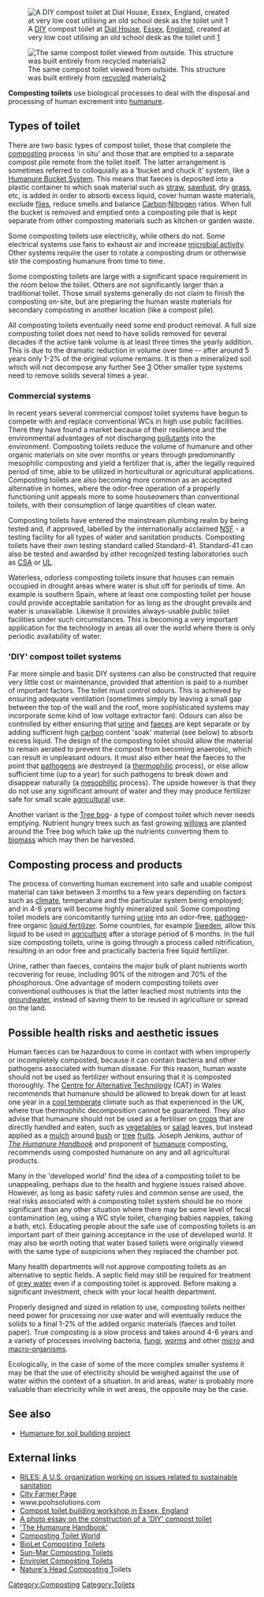 {{merge to|Composting toilets}}

[[Image:Humanure.jpg|thumb|right|A [[DIY]] compost toilet at [[Dial House]], [[Essex]], [[England]], created at very low cost utilising an old school desk as the toilet unit [http://www.gb0063551.pwp.blueyonder.co.uk/bog/compostbog.htm] ]]


[[Image:Finished_toilet.jpg|thumb|right|The same compost toilet viewed from outside. This structure was built entirely from [[recycled]] materials[http://www.gb0063551.pwp.blueyonder.co.uk/bog/pics/composttoilet.html] ]]

'''Composting toilets'''  use biological processes to deal with the disposal and processing of human excrement into [[humanure]]. 

==Types of toilet==
There are two basic types of compost toilet, those that complete the [[compost]]ing process 'in situ' and those that are emptied to a separate compost pile remote from the toilet itself. The latter arrangement is sometimes referred to colloquially as a ‘bucket and chuck it’ system, like a [http://www.weblife.org/humanure/chapter8_2.html Humanure Bucket System]. This means that faeces is deposited into a plastic container to which soak material such as [[straw]], [[sawdust]], dry [[grass]], etc, is added in order to absorb excess liquid, cover human waste materials, exclude [[fly|flies]], reduce smells and balance [[Carbon]]:[[Nitrogen]] ratios. When full the bucket is removed and emptied onto a composting pile that is kept separate from other composting materials such as kitchen or garden waste.

Some composting toilets use electricity, while others do not. Some electrical systems use fans to exhaust air and increase [[microbial activity]]. Other systems require the user to rotate a composting drum or otherwise stir the composting humanure from time to time. 

Some composting toilets are large with a significant space requirement in the room below the toilet. Others are not significantly larger than a traditional toilet. Those small systems generally do not claim to finish the composting on-site, but are preparing the human waste materials for secondary composting in another location (like a compost pile).

All composting toilets eventually need some end product removal. A full size composting toilet does not need to have solids removed for several decades if the active tank volume is at least three times the yearly addition. This is due to the dramatic reduction in volume over time -- after around 5 years only 1-2% of the original volume remains. It is then a mineralized soil which will not decompose any further See [http://www.multrum.com/compreduc.htm] 
Other smaller type systems need to remove solids several times a year.


===Commercial systems===

In recent years several commercial compost toilet systems have begun to compete with and replace conventional WCs in high use public facilities. There they have found a market because of their resilience and the environmental advantages of not discharging [[pollution|pollutants]] into the environment. Composting toilets reduce the volume of humanure and other organic materials on site over months or years through predominantly mesophilic composting and yield a fertilizer that is, after the legally required period of time, able to be utilized in horticultural or agricultural applications. Composting toilets are also becoming more common as an accepted alternative in homes, where the odor-free operation of a properly functioning unit appeals more to some houseowners than conventional toilets, with their consumption of large quantities of clean water.

Composting toilets have entered the mainstream plumbing realm by being tested and, if approved, labelled by the internationally acclaimed [http://www.nsf.org NSF] - a testing facility for all types of water and sanitation products. Composting toilets have their own testing standard called Standard-41.  Standard-41 can also be tested and awarded by other recognized testing laboratories such as [http://www.csa.ca CSA] or [http://www.ul.com UL].

Waterless, odorless composting toilets insure that houses can remain occupied in drought areas where water is shut off for periods of time.  An example is southern Spain, where at least one composting toilet per house could provide acceptable sanitation for as long as the drought prevails and water is unavailable. Likewise it provides always-usable public toilet facilities under such circumstances. This is becoming a very important application for the technology in areas all over the world where there is only periodic availability of water.

==='DIY' compost toilet systems===

Far more simple and basic DIY systems can also be constructed that require very little cost or maintenance, provided that attention is paid to a number of important factors. The toilet must control odours. This is achieved by ensuring adequate ventilation (sometimes simply by leaving a small gap between the top of the wall and the roof, more sophisticated systems may incorporate some kind of low voltage extractor fan).  Odours can also be controlled by either ensuring that [[urine]] and [[faeces]] are kept separate or by adding sufficient high [[carbon]] content 'soak' material (see below) to absorb excess liquid.  The design of the composting toilet should allow the material to remain aerated to prevent the compost from becoming anaerobic, which can result in unpleasant odours.  It must also either heat the faeces to the point that [[pathogen]]s are destroyed (a [[thermophilic]] process), or else allow sufficient time (up to a year) for such pathogens to break down and disappear naturally (a [[mesophillic]] process). The upside however is that they do not use any significant amount of water and they may produce fertilizer safe for small scale [[agriculture|agricultural]] use.

Another variant is the [[Tree bog]]- a type of compost toilet which never needs emptying. Nutrient hungry trees such as fast growing [[willow]]s are planted around the Tree bog which take up the nutrients converting them to [[biomass]] which may then be harvested.

==Composting process and products==

The process of converting human excrement into safe and usable compost material can take between 3 months to a few years depending on factors such as [[climate]], temperature and the particular system being employed; and in 4-6 years will become highly mineralized soil. Some composting toilet models are concomitantly turning [[urine]] into an odor-free, [[pathogen]]-free organic [[liquid fertilizer]]. Some countries, for example [[Sweden]], allow this liquid to be used in [[agriculture]] after a storage period of 6 months. In the full size composting toilets, urine is going through a process called nitrification, resulting in an odor free and practically bacteria free liquid fertilizer.


Urine, rather than faeces, contains the major bulk of plant nutrients worth recovering for reuse, including 90% of the nitrogen and 70% of the phosphorous. One advantage of modern composting toilets over conventional outhouses is that the latter leached most nutrients into the [[groundwater]], instead of saving them to be reused in agriculture or spread on the land.

==Possible health risks and aesthetic issues==
Human faeces can be hazardous to come in contact with when improperly or incompletely composted, because it can contain bacteria and other pathogens associated with human disease. For this reason, human waste should not be used as fertilizer without ensuring that it is composted thoroughly.  The [[Centre for Alternative Technology]] (CAT) in Wales recommends that humanure should be allowed to break down for at least one year in a [[cool temperate]] climate such as that experienced in the UK, where true thermophilic decomposition cannot be guaranteed. They also advise that humanure should not be used as a fertiliser on [[agriculture|crops]] that are directly handled and eaten, such as [[vegetables]] or [[salad]] leaves, but instead applied as a [[mulch]] around [[Bush fruits|bush]] or [[Fruit tree|tree]] [[fruit]]s.  Joseph Jenkins, author of ''[[The Humanure Handbook]]'' and proponent of [[humanure]] composting, recommends using composted humanure on any and all agricultural products.

Many in the 'developed world' find the idea of a composting toilet to be unappealing, perhaps due to the health and hygiene issues raised above. However, as long as basic safety rules and common sense are used, the real risks associated with a composting toilet system should be no more significant than any other situation where there may be some level of fecal contamination (eg, using a WC style toilet, changing babies nappies, taking a bath, etc). Educating people about the safe use of composting toilets is an important part of their gaining acceptance in the use of developed world. It may also be worth noting that water based toilets were originally viewed with the same type of suspicions when they replaced the chamber pot.

Many health departments will not approve composting toilets as an alternative to septic fields. A septic field may still be required for treatment of [[grey water]] even if a composting toilet is approved. Before making a significant investment, check with your local health department. 

Properly designed and sized in relation to use, composting toilets neither need power for processing nor use water and will eventually reduce the solids to a final 1-2% of the added organic materials (faeces and toilet paper). True composting is a slow process and takes around 4-6 years and a variety of processes involving bacteria, [[fungi]], [[worms]] and other [[micro-organism|micro]] and [[macro-organism]]s. 

Ecologically, in the case of some of the more complex smaller systems it may be that the use of electricity should be weighed against the use of water within the context of a situation. In arid areas, water is probably more valuable than electricity while in wet areas, the opposite may be the case.

==See also==

* [[Humanure for soil building project]]

== External links ==
* [http://www.riles.org RILES: A U.S. organization working on issues related to sustainable sanitation]
* [http://www.cityfarmer.org/comptoilet64.html City Farmer Page]
* www.poohsolutions.com
* [http://www.gb0063551.pwp.blueyonder.co.uk/bog/compostbog.htm Compost toilet building workshop in Essex, England]
* [http://www.gb0063551.pwp.blueyonder.co.uk/bog/pics/composttoilet.html A photo essay on the construction of a 'DIY' compost toilet]
* [http://www.weblife.org/humanure/ 'The Humanure Handbook']
* [http://www.compostingtoilet.org Composting Toilet World]
* [http://www.biolet.com BioLet Composting Toilets]
* [http://www.sun-mar.com Sun-Mar Composting Toilets]
* [http://www.envirolet.com Envirolet Composting Toilets]
* [http://www.natureshead.net Nature's Head Composting T]oilets

{{attrib wikipedia|Composting toilets}}
{{attrib permawiki|Composting toilets}}

[[Category:Composting]]
[[Category:Toilets]]